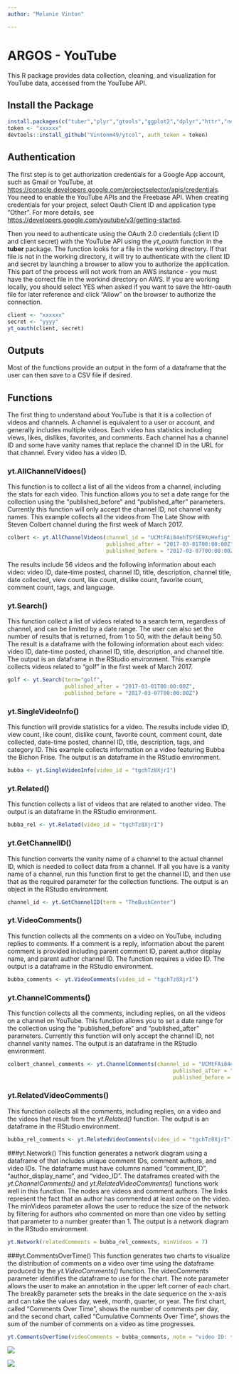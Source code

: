 ```yaml
---
author: "Melanie Vinton"

---
```


# ARGOS - YouTube

This R package provides data collection, cleaning, and visualization for YouTube data, accessed from the YouTube API. 

## Install the Package
```r
install.packages(c("tuber","plyr","gtools","ggplot2","dplyr","httr","networkD3","scales"))
token <- "xxxxxx"
devtools::install_github("Vintonm49/ytcol", auth_token = token)
```


## Authentication
The first step is to get authorization credentials for a Google App account, such as Gmail or YouTube, at <https://console.developers.google.com/projectselector/apis/credentials>.  You need to enable the YouTube APIs and the Freebase API.  When creating credentials for your project, select Oauth Client ID and application type "Other". For more details, see <https://developers.google.com/youtube/v3/getting-started>.

Then you need to authenticate using the OAuth 2.0 credentials (client ID and client secret) with the YouTube API using the *yt_oauth* function in the **tuber** package.  The function looks for a \code{.httr-oauth} file in the working directory.  If that file is not in the working directory, it will try to authenticate with the client ID and secret by launching a browser to allow you to authorize the application.  This part of the process will not work from an AWS instance - you must have the correct file in the workind directory on AWS.  If you are working locally, you should select YES when asked if you want to save the httr-oauth file for later reference and click "Allow" on the browser to authorize the connection.

```r
client <- "xxxxxx"
secret <- "yyyy"
yt_oauth(client, secret)
```

## Outputs
Most of the functions provide an output in the form of a dataframe that the user can then save to a CSV file if desired.  

## Functions
The first thing to understand about YouTube is that it is a collection of videos and channels.  A channel is equivalent to a user or account, and generally includes multiple videos.  Each video has statistics including views, likes, dislikes, favorites, and comments.  Each channel has a channel ID and some have vanity names that replace the channel ID in the URL for that channel.  Every video has a video ID.

### yt.AllChannelVidoes()
This function is to collect a list of all the videos from a channel, including the stats for each video.  This function allows you to set a date range for the collection using the "published_before" and "published_after" parameters.  Currently this function will only accept the channel ID, not channel vanity names.   This example collects all the videos from The Late Show with Steven Colbert channel during the first week of March 2017.
```r
colbert <- yt.AllChannelVideos(channel_id = "UCMtFAi84ehTSYSE9XoHefig",
                               published_after = "2017-03-01T00:00:00Z",
                               published_before = "2017-03-07T00:00:00Z")
```
The results include 56 videos and the following information about each video:
video ID, date-time posted, channel ID, title, description, channel title, date collected, view count, like count, dislike count, favorite count, comment count, tags, and language.  

### yt.Search()
This function collect a list of videos related to a search term, regardless of channel, and can be limited by a date range.  The user can also set the number of results that is returned, from 1 to 50, with the default being 50.  The result is a dataframe with the following information about each video:  video ID, date-time posted, channel ID, title, description, and channel title.  The output is an dataframe in the RStudio environment.  This example collects videos related to "golf" in the first week of March 2017.
```r
golf <- yt.Search(term="golf", 
                  published_after = "2017-03-01T00:00:00Z",
                  published_before = "2017-03-07T00:00:00Z")
```



### yt.SingleVideoInfo()
This function will provide statistics for a video.  The results include video ID, view count, like count, dislike count, favorite count, comment count, date collected, date-time posted, channel ID, title, description, tags, and category ID.  This example collects information on a video featuring Bubba the Bichon Frise.  The output is an dataframe in the RStudio environment.
```r
bubba <- yt.SingleVideoInfo(video_id = "tgchTz8XjrI")
```

### yt.Related()
This function collects a list of videos that are related to another video. The output is an dataframe in the RStudio environment.
```r
bubba_rel <- yt.Related(video_id = "tgchTz8XjrI")
```


### yt.GetChannelID()
This function converts the vanity name of a channel to the actual channel ID, which is needed to collect data from a channel.  If all you have is a vanity name of a channel, run this function first to get the channel ID, and then use that as the required parameter for the collection functions.  The output is an object in the RStudio environment.
```r
channel_id <- yt.GetChannelID(term = "TheBushCenter")
```


### yt.VideoComments()
This function collects all the comments on a video on YouTube, including replies to comments.  If a comment is a reply, information about the parent comment is provided including parent comment ID, parent author display name, and parent author channel ID.  The function requires a video ID.  The output is a dataframe in the RStudio environment.
```r
bubba_comments <- yt.VideoComments(video_id = "tgchTz8XjrI")
```


### yt.ChannelComments()
This function collects all the comments, including replies, on all the videos on a channel on YouTube. This function allows you to set a date range for the collection using the "published_before" and "published_after" parameters.  Currently this function will only accept the channel ID, not channel vanity names.  The output is an dataframe in the RStudio environment.
```r
colbert_channel_comments <- yt.ChannelComments(channel_id = "UCMtFAi84ehTSYSE9XoHefig",
                                                    published_after = "2017-03-01T00:00:00Z",
                                                    published_before = "2017-03-02T00:00:00Z")
```

### yt.RelatedVideoComments()
This function collects all the comments, including replies, on a video and the videos that result from the *yt.Related()* function.  The output is an dataframe in the RStudio environment.

```r
bubba_rel_comments <- yt.RelatedVideoComments(video_id = "tgchTz8XjrI")
```

###yt.Network()
This function generates a network diagram using a dataframe of that includes unique comment IDs, comment authors, and video IDs.  The dataframe must have columns named "comment_ID", "author_display_name", and "video_ID".
The dataframes created with the *yt.ChannelComments()* and *yt.RelatedVideoComments()* functions work well in this function. The nodes are videos and comment authors. The links represent the fact that an author has commented at least once on the video.  The minVideos parameter allows the user to reduce the size of the network by filtering for authors who commented on more than one video by setting that parameter to a number greater than 1.  The output is a network diagram in the RStudio environment.
```r
yt.Network(relatedComments = bubba_rel_comments, minVideos = 7)
```

###yt.CommentsOverTime()
This function generates two charts to visualize the distribution of comments on a video over time using the dataframe produced by the *yt.VideoComments()* function.  The videoComments parameter identifies the dataframe to use for the chart. The note parameter allows the user to make an annotation in the upper left corner of each chart.  The breakBy parameter sets the breaks in the date sequence on the x-axis and can take the values day, week, month, quarter, or year.   The first chart, called "Comments Over Time", shows the number of comments per day, and the second chart, called "Cumulative Comments Over Time", shows the sum of the number of comments on a video as time progresses.  
```r
yt.CommentsOverTime(videoComments = bubba_comments, note = "video ID: tgchTz8XjrI", breakBy = "quarter")
```
![](C:/Users/melanie.c.vinton/Documents/INSCOM/youTube/Comments over Time.png)

![](C:/Users/melanie.c.vinton/Documents/INSCOM/youTube/Cumulative Comments.png)

